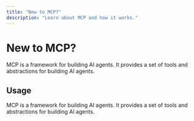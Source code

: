 ```yaml
---
title: "New to MCP?"
description: "Learn about MCP and how it works."
---
```


# New to MCP?

MCP is a framework for building AI agents. It provides a set of tools and abstractions for building AI agents.

## Usage

MCP is a framework for building AI agents. It provides a set of tools and abstractions for building AI agents.